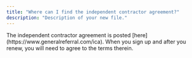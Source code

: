 ```yaml
---
title: "Where can I find the independent contractor agreement?"
description: "Description of your new file."
---
```


<Info>
  The independent contractor agreement is posted [here](https://www.generalreferral.com/ica). When you sign up and after you renew, you will need to agree to the terms therein.
</Info>